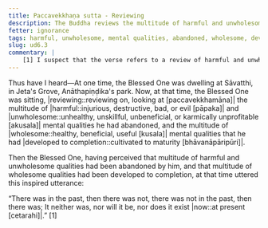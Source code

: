 ```yaml
---
title: Paccavekkhaṇa sutta - Reviewing
description: The Buddha reviews the multitude of harmful and unwholesome mental qualities he has abandoned, and the multitude of wholesome mental qualities he has developed to completion.
fetter: ignorance
tags: harmful, unwholesome, mental qualities, abandoned, wholesome, developed, completion, ud, ud6
slug: ud6.3
commentary: |
    [1] I suspect that the verse refers to a review of harmful and unwholesome mental qualities done one at a time. This process is to show that an awakened being carefully examines and verifies things as they have come to be instead of assuming or jumping to conclusions.
---
```


Thus have I heard—At one time, the Blessed One was dwelling at Sāvatthi, in Jeta's Grove, Anāthapiṇḍika's park. Now, at that time, the Blessed One was sitting, |reviewing::reviewing on, looking at [paccavekkhamāna]| the multitude of |harmful::injurious, destructive, bad, or evil [pāpaka]| and |unwholesome::unhealthy, unskillful, unbeneficial, or karmically unprofitable [akusala]| mental qualities he had abandoned, and the multitude of |wholesome::healthy, beneficial, useful [kusala]| mental qualities that he had |developed to completion::cultivated to maturity [bhāvanāpāripūri]|.

Then the Blessed One, having perceived that multitude of harmful and unwholesome qualities had been abandoned by him, and that multitude of wholesome qualities had been developed to completion, at that time uttered this inspired utterance:

“There was in the past, then there was not,
there was not in the past, then there was;
It neither was, nor will it be,
nor does it exist |now::at present [cetarahi]|.” [1]